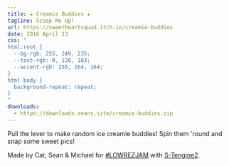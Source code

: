 ```yaml
---
title: ★ Creamie Buddies ★
tagline: Scoop Me Up!
url: https://sweetheartsquad.itch.io/creamie-buddies
date: 2016 April 13
css: "
html:root {
  --bg-rgb: 255, 249, 235;
  --text-rgb: 0, 126, 163;
  --accent-rgb: 255, 164, 164;
}
html body {
  background-repeat: repeat;
}
"
downloads:
  - https://downloads.seans.site/creamie-buddies.zip
---
```


Pull the lever to make random ice creamie buddies! Spin them 'round and snap some sweet pics!

Made by Cat, Sean & Michael for [#LOWREZJAM](https://itch.io/jam/lowrezjam2016) with [S-Tengine2](https://github.com/SweetheartSquad/S-Tengine2).
